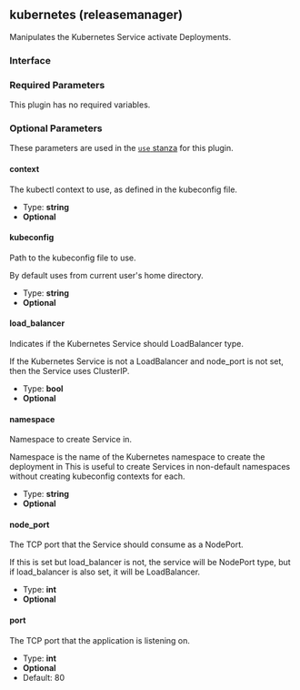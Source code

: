 ## kubernetes (releasemanager)

Manipulates the Kubernetes Service activate Deployments.

### Interface

### Required Parameters

This plugin has no required variables.

### Optional Parameters

These parameters are used in the [`use` stanza](/docs/waypoint-hcl/use) for this plugin.

#### context

The kubectl context to use, as defined in the kubeconfig file.

- Type: **string**
- **Optional**

#### kubeconfig

Path to the kubeconfig file to use.

By default uses from current user's home directory.

- Type: **string**
- **Optional**

#### load_balancer

Indicates if the Kubernetes Service should LoadBalancer type.

If the Kubernetes Service is not a LoadBalancer and node_port is not set, then the Service uses ClusterIP.

- Type: **bool**
- **Optional**

#### namespace

Namespace to create Service in.

Namespace is the name of the Kubernetes namespace to create the deployment in This is useful to create Services in non-default namespaces without creating kubeconfig contexts for each.

- Type: **string**
- **Optional**

#### node_port

The TCP port that the Service should consume as a NodePort.

If this is set but load_balancer is not, the service will be NodePort type, but if load_balancer is also set, it will be LoadBalancer.

- Type: **int**
- **Optional**

#### port

The TCP port that the application is listening on.

- Type: **int**
- **Optional**
- Default: 80
